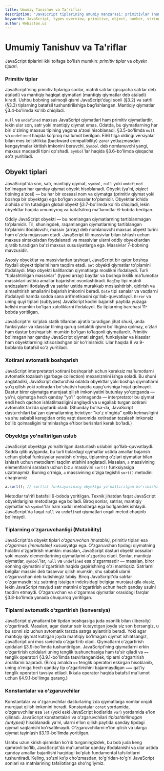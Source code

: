 ```yaml
---
title: Umumiy Tanishuv va Ta'riflar
description: "JavaScript tiplarining umumiy manzarasi: primitivlar (number, string, boolean, null, undefined, symbol) va obyektlar; garbage collection, OOP uslub va mutability haqida kirish."
keywords: JavaScript, types overview, primitive, object, number, string, boolean, null, undefined, symbol, garbage collection, OOP, mutability
author: Webiston.uz
---
```


# Umumiy Tanishuv va Ta'riflar

JavaScript tiplarini ikki toifaga bo'lish mumkin: _primitiv tiplar_ va _obyekt tiplari_.

### Primitiv tiplar

JavaScript'ning primitiv tiplariga sonlar, matnli satrlar (qisqacha satrlar deb ataladi) va mantiqiy haqiqat qiymatlari (mantiqiy qiymatlar deb ataladi) kiradi. Ushbu bobning salmoqli qismi JavaScript'dagi sonli (§3.2) va satrli (§3.3) tiplarning batafsil tushuntirilishiga bag'ishlangan. Mantiqiy qiymatlar §3.4-bo'limda ko'rib chiqiladi.

`null` va `undefined` maxsus JavaScript qiymatlari ham primitiv qiymatlardir, lekin ular son, satr yoki mantiqiy qiymat emas. Odatda, bu qiymatlarning har biri o'zining maxsus tipining yagona a'zosi hisoblanadi. §3.5-bo'limda `null` va `undefined` haqida ko'proq ma'lumot berilgan. ES6 tilga oldingi versiyalar bilan mos kelishlikka (backward compatibility) zarar yetkazmasdan kengaytmalar kiritish imkonini beruvchi, `Symbol` deb nomlanuvchi yangi, maxsus maqsadli tipni qo'shadi. `Symbol`'lar haqida §3.6-bo'limda qisqacha so'z yuritiladi.

## Obyekt tiplari

JavaScript'da son, satr, mantiqiy qiymat, `symbol`, `null` yoki `undefined` bo'lmagan har qanday qiymat obyekt hisoblanadi. Obyekt (ya'ni, _object_ tipining a'zosi) — bu har bir xossasi nom va qiymatga (primitiv qiymat yoki boshqa bir obyektga) ega bo'lgan xossalar to'plamidir. Obyektlar ichida alohida o'rin tutadigan global obyekt §3.7-bo'limda ko'rib chiqiladi, lekin obyektlar haqida umumiyroq va batafsilroq ma'lumotlar 6-bobda berilgan.

Oddiy JavaScript obyekti — bu nomlangan qiymatlarning tartiblanmagan to'plamidir. Til, shuningdek, raqamlangan qiymatlarning tartiblangan to'plamini ifodalovchi, massiv (array) deb nomlanuvchi maxsus obyekt turini ham o'zida mujassam etadi. JavaScript tili massivlar bilan ishlash uchun maxsus sintaksisdan foydalanadi va massivlar ularni oddiy obyektlardan ajratib turadigan ba'zi maxsus xususiyatlarga ega. Massivlar 7-bobning mavzusidir.

Asosiy obyektlar va massivlardan tashqari, JavaScript bir qator boshqa foydali obyekt tiplarini ham taqdim etadi. `Set` obyekti qiymatlar to'plamini ifodalaydi. Map obyekti kalitlardan qiymatlarga moslikni ifodalaydi. Turli “tiplashtirilgan massivlar” (typed array) baytlar va boshqa ikkilik ma'lumotlar massivlari ustida amallar bajarishni osonlashtiradi. `RegExp` tipi matnli andozalarni ifodalaydi va satrlar ustida murakkab moslashtirish, qidirish va almashtirish amallarini bajarish imkonini beradi. `Date` tipi sanalar va vaqtlarni ifodalaydi hamda sodda sana arifmetikasini qo'llab-quvvatlaydi. `Error` va uning quyi tiplari (subtypes) JavaScript kodini bajarish paytida yuzaga kelishi mumkin bo'lgan xatoliklarni ifodalaydi. Bu tiplarning barchasi 11-bobda yoritilgan.

JavaScript'ni ko'plab statik tillardan ajratib turadigan jihat shuki, unda funksiyalar va klasslar tilning quruq sintaktik qismi bo'libgina qolmay, o'zlari ham dastur boshqarishi mumkin bo'lgan to'laqonli qiymatlardir. Primitiv bo'lmagan har qanday JavaScript qiymati singari, funksiyalar va klasslar ham obyektlarning ixtisoslashgan bir ko'rinishidir. Ular haqida 8 va 9-boblarda batafsil so'z yuritiladi.

### Xotirani avtomatik boshqarish

JavaScript interpretatori xotirani boshqarish uchun keraksiz ma'lumotlarni avtomatik tozalash (garbage collection) mexanizmini ishga soladi. Bu shuni anglatadiki, JavaScript dasturchisi odatda obyektlar yoki boshqa qiymatlarni yo'q qilish yoki xotiradan bo'shatish haqida qayg'urishiga hojat qolmaydi. Dastur biror qiymatga murojaat qilish imkoniyatini butunlay yo'qotganda — ya'ni, qiymatga hech qanday "yo'l" qolmaganda — interpretator bu qiymat endi hech qachon ishlatilmasligini anglaydi va u egallab turgan xotirani avtomatik tarzda qaytarib oladi. (Shunday bo'lsa-da, JavaScript dasturchilari ba'zan qiymatlarning beixtiyor "ko'z o'ngida" qolib ketmasligini va shu sababli keragidan ortiq vaqt davomida xotiradan tozalash imkonsiz bo'lib qolmasligini ta'minlashga e'tibor berishlari kerak bo'ladi.)

### Obyektga yo'naltirilgan uslub

JavaScript obyektga yo'naltirilgan dasturlash uslubini qo'llab-quvvatlaydi. Sodda qilib aytganda, bu turli tiplardagi qiymatlar ustida amallar bajarish uchun global funksiyalar yaratish o'rniga, tiplarning o'zlari qiymatlar bilan ishlash uchun metodlarni taqdim etishini anglatadi. Masalan, `a` massivining elementlarini saralash uchun biz `a` massivini `sort()` funksiyasiga uzatmaymiz. Buning o'rniga, `a` massivining o'ziga tegishli `sort()` metodini chaqiramiz

``` js 
a.sort(); // sort(a) funksiyasining obyektga yo'naltirilgan ko'rinishi.
```

Metodlar ta'rifi batafsil 9-bobda yoritilgan. Texnik jihatdan faqat JavaScript obyektlarigina metodlarga ega bo'ladi. Biroq sonlar, satrlar, mantiqiy qiymatlar va `symbol`'lar ham xuddi metodlarga ega bo'lgandek ishlaydi. JavaScript'da faqat `null` va `undefined` qiymatlari orqali metod chaqirib bo'lmaydi.

### Tiplarning o'zgaruvchanligi (Mutability)

JavaScript'da obyekt tiplari _o'zgaruvchan (mutable)_, primitiv tiplari esa _o'zgarmas (immutable)_ xususiyatga ega. O'zgaruvchan tipdagi qiymatning holatini o'zgartirish mumkin: masalan, JavaScript dasturi obyekt xossalari yoki massiv elementlarining qiymatlarini o'zgartira oladi. Sonlar, mantiqiy qiymatlar, `symbol`'lar, `null` va `undefined` esa o'zgarmasdir — masalan, biror sonning qiymatini o'zgartirish haqida gapirishning o'zi mantiqsiz.
Satrlarni belgilar massivi deb tasavvur qilish mumkin, shu sababli ularni o'zgaruvchan deb kutishingiz tabiiy. Biroq JavaScript'da satrlar o'zgarmasdir: siz satrning istalgan indeksidagi belgiga murojaat qila olasiz, lekin JavaScript mavjud satr matnini o'zgartirish uchun hech qanday usulni taqdim etmaydi. O'zgaruvchan va o'zgarmas qiymatlar orasidagi farqlar §3.8-bo'limda yanada chuqurroq yoritilgan.

### Tiplarni avtomatik o'zgartirish (konversiya)

JavaScript qiymatlarni bir tipdan boshqasiga juda osonlik bilan (liberally) o'zgartiradi. Masalan, agar dastur satr kutayotgan joyda siz son bersangiz, u bu sonni siz uchun avtomatik tarzda satrga aylantirib beradi. Yoki agar mantiqiy qiymat kutilgan joyda mantiqiy bo'lmagan qiymat ishlatsangiz, JavaScript uni mos ravishda o'zgartirib oladi. Qiymatlarni o'zgartirish qoidalari §3.9-bo'limda tushuntirilgan. JavaScript'ning qiymatlarni erkin o'zgartirish qoidalari uning tenglik tushunchasiga ham ta'sir qiladi va `==` tenglik operatori §3.9.1-bo'limda tasvirlanganidek, tiplarni o'zgartirish amallarini bajaradi. (Biroq amalda `==` tenglik operatori eskirgan hisoblanib, uning o'rniga hech qanday tip o'zgartirishini bajarmaydigan `===` qat'iy tenglik operatori tavsiya etiladi. Ikkala operator haqida batafsil ma'lumot uchun §4.9.1-bo'limga qarang.)

### Konstantalar va o'zgaruvchilar

Konstantalar va o'zgaruvchilar dasturlaringizda qiymatlarga nomlar orqali murojaat qilish imkonini beradi. Konstantalar `const` yordamida, o'zgaruvchilar esa `let` (yoki eski JavaScript kodlarida `var`) yordamida e'lon qilinadi. JavaScript konstantalari va o'zgaruvchilari _tiplashtirilmagan (untyped)_ hisoblanadi: ya'ni, ularni e'lon qilish paytida qanday tipdagi qiymat saqlanishi ko'rsatilmaydi. O'zgaruvchilarni e'lon qilish va ularga qiymat tayinlash §3.10-bo'limda yoritilgan.

Ushbu uzun kirish qismidan ko'rib turganingizdek, bu bob juda keng qamrovli bo'lib, JavaScript'da ma'lumotlar qanday ifodalanishi va ular ustida qanday amallar bajarilishi haqidagi ko'plab fundamental tafsilotlarni tushuntiradi. Keling, so'zni ko'p cho'zmasdan, to'g'ridan-to'g'ri JavaScript sonlari va matnlarining tafsilotlariga sho'ng'iymiz.
